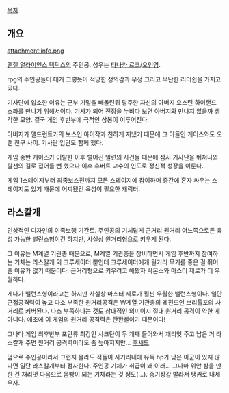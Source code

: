 [[목차]]
== 개요 ==
attachment:info.png

[[엔젤 얼라이언스 택틱스]]의 주인공. 성우는 [[타나카 료코]]/[[오인영]].

rpg의 주인공들이 대개 그렇듯이 적당한 정의감과 우정 그리고 무난한 리더쉽을 가지고 있다.

기사단에 입소한 이유는 군부 기밀을 빼돌린뒤 탈주한 자신의 아버지 오스틴 하이랜드 소좌를 만나기 위해서이다. 기사가 되어 전장을 누비다 보면 아버지와 만나지 않을까 생각한 모양. 결국 게임 후반부에 극적인 상봉이 이루어진다.

아버지가 앨드런트가의 보스인 아이작과 친하게 지냈기 때문에 그 아들인 케이스와도 오랜 친구 사이. 기사단 입단도 함께 했다.

게임 중반 케이스가 이탈한 이후 벌어진 일련의 사건들 때문에 잠시 기사단을 뛰쳐나와 탈선의 길로 접어들 뻔 했으나 이후 휴버트 교수의 인도로 정신적 성장을 이룬다.

게임 1스테이지부터 최종보스전까지 모든 스테이지에 참여하며 중간에 혼자 싸우는 스테이지도 있기 때문에 어찌됐건 육성이 필요한 캐릭터.

== 라스칼개 ==
인상적인 디자인의 이족보행 기간트. 주인공의 기체답게 근거리 원거리 어느쪽으로든 육성 가능한 밸런스형이긴 하지만, 사실상 원거리형으로 키우게 된다.

그 이유는 M계열 기관총 때문으로, M계열 기관총을 장비하면서 게임 후반까지 참여하는 기체는 라스칼개 외 크루세이더 뿐인데 크루세이더에게 원거리 무기를 좋은 걸 쥐어줄 이유가 없기 때문이다. 근거리형으로 키우려고 해봤자 락몬스와 마스터 제로가 더 우월하다.

게다가 밸런스형이라고는 하지만 사실상 마스터 제로가 훨씬 우월한 밸런스형이다. 일단 근접공격력이 높고 다소 부족한 원거리공격은 W계열 기관총의 레전드인 브리톨포의 사거리로 커버된다. 다소 부족하다는 것도 상대적인 의미이지 절대 원거리 공격이 약한 게 아니다. 애초에 이 게임의 원거리 공격력은 탄환빨이기 때문이다!

그나마 게임 최후반부 포탄류 최강인 샤크탄이 두 개째 들어와서 채리엇 주고 남은 거 라스칼개 주면 원거리 공격력이라도 좀 높아지지만... [[후새드]].

덤으로 주인공이라서 그런지 몰라도 적들이 사거리내에 유독 hp가 낮은 아군이 있지 않다면 일단 라스칼개부터 점사한다. 주인공 기체가 취급이 왜 이래... 그나마 위안 삼을 만한 건 채리엇 다음으로 몸빵이 되는 기체라는 것 정도(...). 증기장갑 발라서 탱커로 내세우자.
